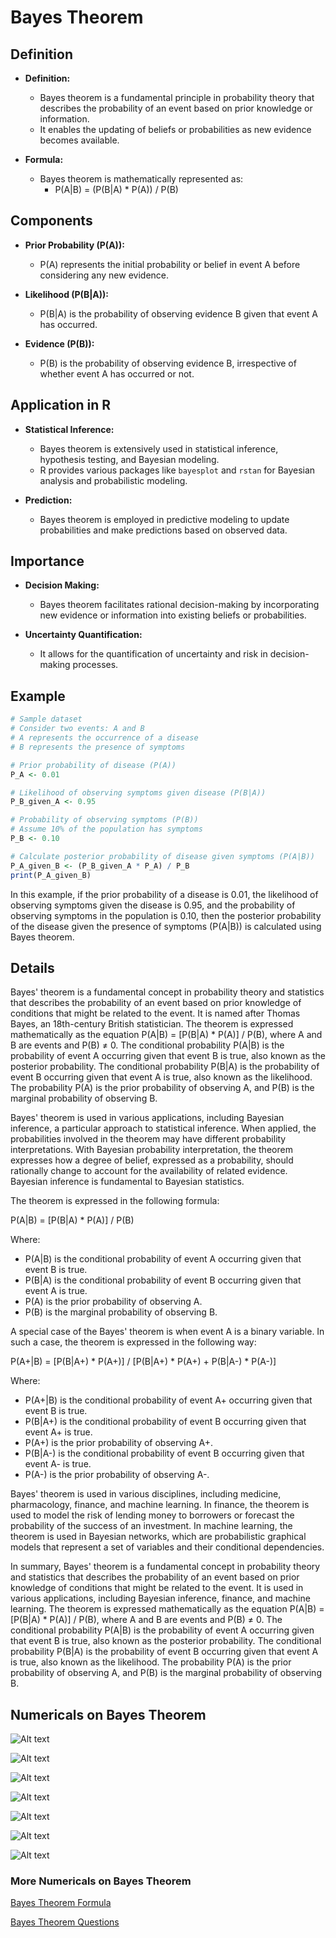 # Bayes Theorem

## Definition

- **Definition:**
  - Bayes theorem is a fundamental principle in probability theory that describes the probability of an event based on prior knowledge or information.
  - It enables the updating of beliefs or probabilities as new evidence becomes available.

- **Formula:**
  - Bayes theorem is mathematically represented as:
    - P(A|B) = (P(B|A) * P(A)) / P(B)

## Components

- **Prior Probability (P(A)):**
  - P(A) represents the initial probability or belief in event A before considering any new evidence.

- **Likelihood (P(B|A)):**
  - P(B|A) is the probability of observing evidence B given that event A has occurred.

- **Evidence (P(B)):**
  - P(B) is the probability of observing evidence B, irrespective of whether event A has occurred or not.

## Application in R

- **Statistical Inference:**
  - Bayes theorem is extensively used in statistical inference, hypothesis testing, and Bayesian modeling.
  - R provides various packages like `bayesplot` and `rstan` for Bayesian analysis and probabilistic modeling.

- **Prediction:**
  - Bayes theorem is employed in predictive modeling to update probabilities and make predictions based on observed data.

## Importance

- **Decision Making:**
  - Bayes theorem facilitates rational decision-making by incorporating new evidence or information into existing beliefs or probabilities.

- **Uncertainty Quantification:**
  - It allows for the quantification of uncertainty and risk in decision-making processes.

## Example

```r
# Sample dataset
# Consider two events: A and B
# A represents the occurrence of a disease
# B represents the presence of symptoms

# Prior probability of disease (P(A))
P_A <- 0.01

# Likelihood of observing symptoms given disease (P(B|A))
P_B_given_A <- 0.95

# Probability of observing symptoms (P(B))
# Assume 10% of the population has symptoms
P_B <- 0.10

# Calculate posterior probability of disease given symptoms (P(A|B))
P_A_given_B <- (P_B_given_A * P_A) / P_B
print(P_A_given_B)
```

In this example, if the prior probability of a disease is 0.01, the likelihood of observing symptoms given the disease is 0.95, and the probability of observing symptoms in the population is 0.10, then the posterior probability of the disease given the presence of symptoms (P(A|B)) is calculated using Bayes theorem.

## Details 

Bayes' theorem is a fundamental concept in probability theory and statistics that describes the probability of an event based on prior knowledge of conditions that might be related to the event. It is named after Thomas Bayes, an 18th-century British statistician. The theorem is expressed mathematically as the equation P(A|B) = [P(B|A) \* P(A)] / P(B), where A and B are events and P(B) ≠ 0. The conditional probability P(A|B) is the probability of event A occurring given that event B is true, also known as the posterior probability. The conditional probability P(B|A) is the probability of event B occurring given that event A is true, also known as the likelihood. The probability P(A) is the prior probability of observing A, and P(B) is the marginal probability of observing B.

Bayes' theorem is used in various applications, including Bayesian inference, a particular approach to statistical inference. When applied, the probabilities involved in the theorem may have different probability interpretations. With Bayesian probability interpretation, the theorem expresses how a degree of belief, expressed as a probability, should rationally change to account for the availability of related evidence. Bayesian inference is fundamental to Bayesian statistics.

The theorem is expressed in the following formula:

P(A|B) = [P(B|A) \* P(A)] / P(B)

Where:

* P(A|B) is the conditional probability of event A occurring given that event B is true.
* P(B|A) is the conditional probability of event B occurring given that event A is true.
* P(A) is the prior probability of observing A.
* P(B) is the marginal probability of observing B.

A special case of the Bayes' theorem is when event A is a binary variable. In such a case, the theorem is expressed in the following way:

P(A+|B) = [P(B|A+) \* P(A+)] / [P(B|A+) \* P(A+) + P(B|A-) \* P(A-)]

Where:

* P(A+|B) is the conditional probability of event A+ occurring given that event B is true.
* P(B|A+) is the conditional probability of event B occurring given that event A+ is true.
* P(A+) is the prior probability of observing A+.
* P(B|A-) is the conditional probability of event B occurring given that event A- is true.
* P(A-) is the prior probability of observing A-.

Bayes' theorem is used in various disciplines, including medicine, pharmacology, finance, and machine learning. In finance, the theorem is used to model the risk of lending money to borrowers or forecast the probability of the success of an investment. In machine learning, the theorem is used in Bayesian networks, which are probabilistic graphical models that represent a set of variables and their conditional dependencies.

In summary, Bayes' theorem is a fundamental concept in probability theory and statistics that describes the probability of an event based on prior knowledge of conditions that might be related to the event. It is used in various applications, including Bayesian inference, finance, and machine learning. The theorem is expressed mathematically as the equation P(A|B) = [P(B|A) \* P(A)] / P(B), where A and B are events and P(B) ≠ 0. The conditional probability P(A|B) is the probability of event A occurring given that event B is true, also known as the posterior probability. The conditional probability P(B|A) is the probability of event B occurring given that event A is true, also known as the likelihood. The probability P(A) is the prior probability of observing A, and P(B) is the marginal probability of observing B.

## Numericals on Bayes Theorem

![Alt text](../../images/46.webp)

![Alt text](../../images/47.webp)

![Alt text](../../images/48.webp)

![Alt text](../../images/49.webp)

![Alt text](../../images/50.webp)

![Alt text](../../images/51.webp)

![Alt text](../../images/52.webp)

### More Numericals on Bayes Theorem

[Bayes Theorem Formula](https://byjus.com/bayes-theorem-formula/)

[Bayes Theorem Questions](https://byjus.com/maths/bayes-theorem-questions/)
